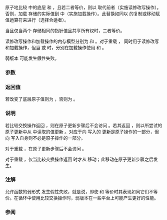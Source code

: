 {{cpp/experimental/atomic_weak_ptr/title|compare_exchange_strong|compare_exchange_weak}}
{{cpp/experimental/concurrency/atomic_weak_ptr/navbar}}
{{dcl begin}}
{{dcl|num=1|1=
bool compare_exchange_weak( std::weak_ptr&lt;T&gt;&amp; expected, const std::weak_ptr&lt;T&gt;&amp; desired,
                            std::memory_order success, std::memory_order failure ) noexcept;
}}
{{dcl|num=2|1=
bool compare_exchange_weak( std::weak_ptr&lt;T&gt;&amp; expected, std::weak_ptr&lt;T&gt;&amp;&amp; desired,
                            std::memory_order success, std::memory_order failure ) noexcept;
}}
{{dcl|num=3|1=
bool compare_exchange_weak( std::weak_ptr&lt;T&gt;&amp; expected, const std::weak_ptr&lt;T&gt;&amp; desired,
                            std::memory_order order = std::memory_order_seq_cst ) noexcept;
}}
{{dcl|num=4|1=
bool compare_exchange_weak( std::weak_ptr&lt;T&gt;&amp; expected, std::weak_ptr&lt;T&gt;&amp;&amp; desired,
                            std::memory_order order = std::memory_order_seq_cst ) noexcept;
}}
{{dcl|num=5|1=
bool compare_exchange_strong( std::weak_ptr&lt;T&gt;&amp; expected, const std::weak_ptr&lt;T&gt;&amp; desired,
                              std::memory_order success, std::memory_order failure ) noexcept;
}}
{{dcl|num=6|1=
bool compare_exchange_strong( std::weak_ptr&lt;T&gt;&amp; expected, std::weak_ptr&lt;T&gt;&amp;&amp; desired,
                              std::memory_order success, std::memory_order failure ) noexcept;
}}
{{dcl|num=7|1=
bool compare_exchange_strong( std::weak_ptr&lt;T&gt;&amp; expected, const std::weak_ptr&lt;T&gt;&amp; desired,
                              std::memory_order order = std::memory_order_seq_cst ) noexcept;
}}
{{dcl|num=8|1=
bool compare_exchange_strong( std::weak_ptr&lt;T&gt;&amp; expected, std::weak_ptr&lt;T&gt;&amp;&amp; desired,
                              std::memory_order order = std::memory_order_seq_cst ) noexcept;
}}
{{dcl end}}

原子地比较 {{c|*this}} 中的底层 {{tt|weak_ptr}} 和 {{c|expected}}，且若二者等价，则以 {{c|desired}} 取代前者（实施读修改写操作）。否则，加载 {{c|*this}} 存储的实际值到 {{c|expected}} 中（实施加载操作）。此替换如同以 {{tt|weak_ptr}} 的复制或移动赋值运算符来进行（选择合适者）。

当且仅当两个 {{tt|weak_ptr}} 存储相同的指针值且共享所有权时，二者等价。

读修改写操作和加载操作的内存模型分别为 {{c|success}} 和 {{c|failure}}。对于重载 {{v|3,4,7,8}}，{{c|order}} 同时用于读修改写和加载操作，但当 {{c|1=order == std::memory_order_acq_rel}} 或 {{c|1=order == std::memory_order_release}} 时，分别在加载操作使用 {{lc|std::memory_order_acquire}} 和 {{lc|std::memory_order_relaxed}}。

弱版本 {{v|1-4}} 可能发生假性失败。 

===参数===
{{par begin}}
{{par|expected|到预期在原子对象中找到的值的引用}}
{{par|desired|若符合预期则将在原子对象中存储的值}}
{{par|success|当比较成功时用于读修改写操作的内存同步定序。允许任何值}}
{{par|failure|当比较失败时用于加载操作的内存同步定序。不能是 {{lc|std::memory_order_release}} 或 {{lc|std::memory_order_acq_rel}} 且不能指定强于 {{c|success}} 的定序}}
{{par|order|用于两个操作的内存同步定序}}
{{par end}}

===返回值===
若改变了底层原子值则为 {{c|true}}，否则为 {{c|false}}。

===说明===
{{cpp/experimental/atomic_weak_ptr/atomic remarks}}

若比较交换操作返回 {{c|true}}，则在原子更新步骤后不会访问 {{c|expected}}。若其返回 {{c|false}}，则以所尝试的原子更新中从 {{tt|atomic_weak_ptr}} 中读取的值更新 {{c|expected}}。对应于向 {{c|expected}} 写入的 {{tt|use_count}} 更新是原子操作的一部分，但向 {{c|expected}} 写入自身则不必是原子操作的一部分。

对于重载 {{v|1,3,5,7}}，在原子更新步骤后不会访问 {{c|desired}}。

对于重载 {{v|2,4,6,8}}，仅当比较交换操作返回 {{c|true}} 时才从 {{c|desired}} 移动；此移动在原子更新步骤之后发生。

===注解===
允许函数的弱形式 {{v|1-4}} 发生假性失败，就是说，即使 {{c|*this}} 和 {{c|expected}} 等价时其表现如同它们不等价。在循环中使用比较交换操作时，弱版本在一些平台上可能产生更好的性能。 

===参阅===
{{dsc begin}}
{{dsc inc|cpp/memory/shared ptr/dsc atomic}}
{{dsc end}}